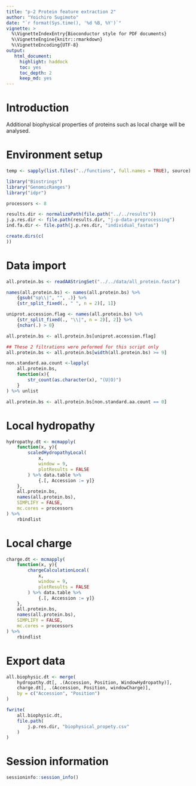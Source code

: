 ```yaml
---
title: "p-2 Protein feature extraction 2"
author: "Yoichiro Sugimoto"
date: "`r format(Sys.time(), '%d %B, %Y')`"
vignette: >
  %\VignetteIndexEntry{Bioconductor style for PDF documents}
  %\VignetteEngine{knitr::rmarkdown}
  %\VignetteEncoding{UTF-8}
output:
   html_document:
     highlight: haddock
     toc: yes
     toc_depth: 2
     keep_md: yes
---
```


# Introduction 

Additional biophysical properties of proteins such as local charge will be analysed.


# Environment setup


```r

temp <- sapply(list.files("../functions", full.names = TRUE), source)

library("Biostrings")
library("GenomicRanges")
library("idpr")

processors <- 8

```


```r

results.dir <- normalizePath(file.path("../../results"))
j.p.res.dir <- file.path(results.dir, "j-p-data-preprocessing")
ind.fa.dir <- file.path(j.p.res.dir, "individual_fastas")

create.dirs(c(
))

```


# Data import


```r

all.protein.bs <- readAAStringSet("../../data/all_protein.fasta")

names(all.protein.bs) <- names(all.protein.bs) %>%
    {gsub("sp\\|", "", .)} %>%
    {str_split_fixed(., " ", n = 2)[, 1]}

uniprot.accession.flag <- names(all.protein.bs) %>%
    {str_split_fixed(., "\\|", n = 2)[, 2]} %>%
    {nchar(.) > 0}

all.protein.bs <- all.protein.bs[uniprot.accession.flag]

## These 2 filtrations were peformed for this script only
all.protein.bs <- all.protein.bs[width(all.protein.bs) >= 9]

non.standard.aa.count <-lapply(
    all.protein.bs,
    function(x){
        str_count(as.character(x), "(U|O)")
    }
) %>% unlist

all.protein.bs <- all.protein.bs[non.standard.aa.count == 0]

```

# Local hydropathy


```r

hydropathy.dt <- mcmapply(
    function(x, y){
        scaledHydropathyLocal(
            x,
            window = 9,
            plotResults = FALSE
        ) %>% data.table %>%
            {.[, Accession := y]}
    },
    all.protein.bs,
    names(all.protein.bs),
    SIMPLIFY = FALSE,
    mc.cores = processors
) %>%
    rbindlist


```

# Local charge


```r

charge.dt <- mcmapply(
    function(x, y){
        chargeCalculationLocal(
            x,
            window = 9,
            plotResults = FALSE
        ) %>% data.table %>%
            {.[, Accession := y]}
    },
    all.protein.bs,
    names(all.protein.bs),
    SIMPLIFY = FALSE,
    mc.cores = processors
) %>%
    rbindlist

```


# Export data


```r

all.biophysic.dt <- merge(
    hydropathy.dt[, .(Accession, Position, WindowHydropathy)],
    charge.dt[, .(Accession, Position, windowCharge)],
    by = c("Accession", "Position")
)

fwrite(
    all.biophysic.dt,
    file.path(
        j.p.res.dir, "biophysical_propety.csv"
    )
)

```



# Session information


```r

sessioninfo::session_info()


```
